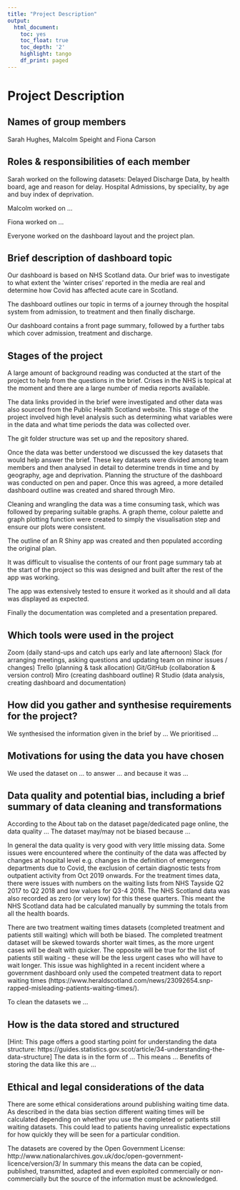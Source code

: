 ```yaml
---
title: "Project Description"
output:
  html_document:
    toc: yes
    toc_float: true
    toc_depth: '2'
    highlight: tango
    df_print: paged
---
```


# Project Description

## Names of group members
Sarah Hughes, Malcolm Speight and Fiona Carson

## Roles & responsibilities of each member
Sarah worked on the following datasets: Delayed Discharge Data, by health board, age and reason for delay. 
Hospital Admissions, by speciality, by age and buy index of deprivation.

Malcolm worked on …

Fiona worked on …

Everyone worked on the dashboard layout and the project plan.

## Brief description of dashboard topic
Our dashboard is based on NHS Scotland data. Our brief was to investigate to what extent the 'winter crises' reported in the media are real and determine how Covid has affected acute care in Scotland. 

The dashboard outlines our topic in terms of a journey through the hospital system from admission, to treatment and then finally discharge. 

Our dashboard contains a front page summary, followed by a further tabs which cover admission, treatment and discharge. 


## Stages of the project
A large amount of background reading was conducted at the start of the project to help from the questions in the brief. Crises in the NHS is topical at the moment and there are a large number of media reports available. 

The data links provided in the brief were investigated and other data was also sourced from the Public Health Scotland website. This stage of the project involved high level analysis such as determining what variables were in the data and what time periods the data was collected over.

The git folder structure was set up and the repository shared. 

Once the data was better understood we discussed the key datasets that would help answer the brief. These key datasets were divided among team members and then analysed in detail to determine trends in time and by geography, age and deprivation. 
Planning the structure of the dashboard was conducted on pen and paper. Once this was agreed, a more detailed dashboard outline was created and shared through Miro. 

Cleaning and wrangling the data was a time consuming task, which was followed by preparing suitable graphs. A graph theme, colour palette and graph plotting function were created to simply the visualisation step and ensure our plots were consistent.

The outline of an R Shiny app was created and then populated according the original plan.

It was difficult to visualise the contents of our front page summary tab at the start of the project so this was designed and built after the rest of the app was working.

The app was extensively tested to ensure it worked as it should and all data was displayed as expected. 

Finally the documentation was completed and a presentation prepared. 


## Which tools were used in the project
Zoom (daily stand-ups and catch ups early and late afternoon)
Slack (for arranging meetings, asking questions and updating team on minor issues / changes)
Trello (planning & task allocation)
Git/GitHub (collaboration & version control)
Miro (creating dashboard outline)
R Studio (data analysis, creating dashboard and documentation)

## How did you gather and synthesise requirements for the project?
We synthesised the information given in the brief by …
We prioritised …

## Motivations for using the data you have chosen
We used the dataset on … to answer … and because it was …

## Data quality and potential bias, including a brief summary of data cleaning and transformations
According to the About tab on the dataset page/dedicated page online, the data quality …
The dataset may/may not be biased because …

In general the data quality is very good with very little missing data. Some issues were encountered where the continuity of the data was affected by changes at hospital level e.g. changes in the definition of emergency departments due to Covid, the exclusion of certain diagnostic tests from outpatient activity from Oct 2019 onwards. 
For the treatment times data, there were issues with numbers on the waiting lists from NHS Tayside Q2 2017 to Q2 2018 and low values for Q3-4 2018. The NHS Scotland data was also recorded as zero (or very low) for this these quarters. This meant the NHS Scotland data had be calculated manually by summing the totals from all the health boards. 

There are two treatment waiting times datasets (completed treatment and patients still waiting) which will both be biased. The completed treatment dataset will be skewed towards shorter wait times, as the more urgent cases will be dealt with quicker. The opposite will be true for the list of patients still waiting - these will be the less urgent cases who will have to wait longer. This issue was highlighted in a recent incident where a government dashboard only used the competed treatment data to report waiting times (https://www.heraldscotland.com/news/23092654.snp-rapped-misleading-patients-waiting-times/).

To clean the datasets we …




## How is the data stored and structured
[Hint: This page offers a good starting point for understanding the data structure: https://guides.statistics.gov.scot/article/34-understanding-the-data-structure]
The data is in the form of …
This means …
Benefits of storing the data like this are …



## Ethical and legal considerations of the data

There are some ethical considerations around publishing waiting time data. As described in the data bias section different waiting times will be calculated depending on whether you use the completed or patients still waiting datasets. This could lead to patients having unrealistic expectations for how quickly they will be seen for a particular condition. 


The datasets are covered by the Open Government License: http://www.nationalarchives.gov.uk/doc/open-government-licence/version/3/
In summary this means the data can be copied, published, transmitted, adapted and even exploited commercially or non-commercially but the source of the information must be acknowledged. 
